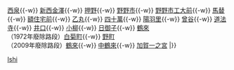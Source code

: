 {{鐵道路線|
| 模板名稱 = 石川線
| 名稱 = [[File:Hokutetsu logomark.svg|18px|北鐵社章]] <small>[[北陸鐵道]]</small> [[石川線]]
| 代表色  =  darkorange
| 背景顏色 = #FFFFFF 
| 車站列表 = [[野町站|野町]]{{-w}} [[西泉站|西泉]]{{-w}} [[西金澤站|新西金澤]]{{-w}} [[押野站|押野]]{{-w}} [[野野市站 (北陸鐵道)|野野市]]{{-w}} [[野野市工大前站|野野市工大前]]{{-w}} [[馬替站|馬替]]{{-w}} [[額住宅前站|額住宅前]]{{-w}} [[乙丸站|乙丸]]{{-w}} [[四十萬站|四十萬]]{{-w}} [[陽羽里站|陽羽里]]{{-w}} [[曾谷站|曾谷]]{{-w}} [[道法寺站|道法寺]]{{-w}} [[井口站 (石川縣)|井口]]{{-w}} [[小柳站 (石川縣)|小柳]]{{-w}} [[日御子站|日御子]]{{-w}} [[鶴來站|鶴來]]<br />（1972年廢除路段）[[白菊町站|白菊町]]{{-w}} [[野町站|野町]]<br />（2009年廢除路段）[[鶴來站|鶴來]]{{-w}} [[中鶴來站|中鶴來]]{{-w}} [[加賀一之宮站|加賀一之宮]]
|}}<noinclude>
[[Category:北陸鐵道路線模板|Ishi]]
</noinclude>